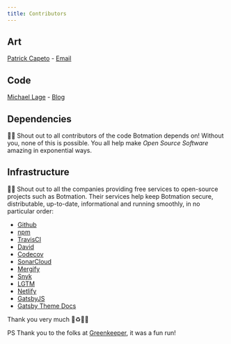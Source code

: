 ---
title: Contributors
---

## Art

[Patrick Capeto](https://www.instagram.com/patrick.capeto/) - [Email](mailto:me@patrickcapeto.com)

## Code

[Michael Lage](https://github.com/mrWh1te) - [Blog](https://copynpaste.me/)

## Dependencies
🧙​​📢 Shout out to all contributors of the code Botmation depends on! Without you, none of this is possible. You all help make *Open Source Software* amazing in exponential ways.

## Infrastructure
🧙​​📢 Shout out to all the companies providing free services to open-source projects such as Botmation. Their services help keep Botmation secure, distributable, up-to-date, informational and running smoothly, in no particular order:
 - [Github](https://gituhb.com)
 - [npm](https://npmjs.com)
 - [TravisCI](https://travis-ci.com)
 - [David](https://david-dm.org)
 - [Codecov](https://codecov.io)
 - [SonarCloud](https://sonarcloud.io)
 - [Mergify](https://mergify.io/)
 - [Snyk](https://snyk.io/)
 - [LGTM](https://lgtm.com)
 - [Netlify](https://netlify.com)
 - [GatsbyJS](https://www.gatsbyjs.com/)
 - [Gatsby Theme Docs](https://rocketdocs.netlify.app/)

Thank you very much 💜♻️🙌🎉

PS Thank you to the folks at [Greenkeeper](https://greenkeeper.io/), it was a fun run!